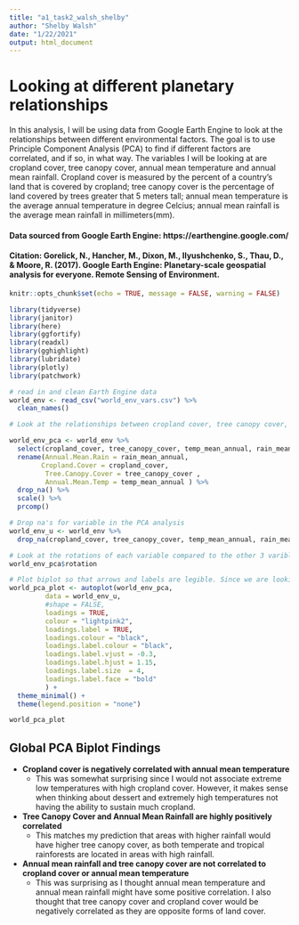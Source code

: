 ```yaml
---
title: "a1_task2_walsh_shelby"
author: "Shelby Walsh"
date: "1/22/2021"
output: html_document
---
```


# Looking at different planetary relationships

In this analysis, I will be using data from Google Earth Engine to look at the relationships between different environmental factors. The goal is to use Principle Component Analysis (PCA) to find if different factors are correlated, and if so, in what way. The variables I will be looking at are cropland cover, tree canopy cover, annual mean temperature and annual mean rainfall. Cropland cover is measured by the percent of a country's land that is covered by cropland; tree canopy cover is the percentage of land covered by trees greater that 5 meters tall; annual mean temperature is the average annual temperature in degree Celcius; annual mean rainfall is the average mean rainfall in millimeters(mm). 

#### Data sourced from Google Earth Engine: https://earthengine.google.com/

#### Citation: Gorelick, N., Hancher, M., Dixon, M., Ilyushchenko, S., Thau, D., & Moore, R. (2017). Google Earth Engine: Planetary-scale geospatial analysis for everyone. Remote Sensing of Environment.


```r
knitr::opts_chunk$set(echo = TRUE, message = FALSE, warning = FALSE)

library(tidyverse)
library(janitor)
library(here)
library(ggfortify)
library(readxl)
library(gghighlight)
library(lubridate)
library(plotly)
library(patchwork)
```


```r
# read in and clean Earth Engine data
world_env <- read_csv("world_env_vars.csv") %>% 
  clean_names() 

# Look at the relationships between cropland cover, tree canopy cover, annual mean temp and annual mean rainfall. Rename cariable to look nicer in the PCA biplot

world_env_pca <- world_env %>% 
  select(cropland_cover, tree_canopy_cover, temp_mean_annual, rain_mean_annual) %>% 
  rename(Annual.Mean.Rain = rain_mean_annual,
        Cropland.Cover = cropland_cover,
         Tree.Canopy.Cover = tree_canopy_cover ,
         Annual.Mean.Temp = temp_mean_annual ) %>% 
  drop_na() %>% 
  scale() %>% 
  prcomp()

# Drop na's for variable in the PCA analysis
world_env_u <- world_env %>% 
  drop_na(cropland_cover, tree_canopy_cover, temp_mean_annual, rain_mean_annual) 

# Look at the rotations of each variable compared to the other 3 varibles
world_env_pca$rotation

# Plot biplot so that arrows and labels are legible. Since we are looking at the world as a whole, do not colour code by country (trends weren't present)
world_pca_plot <- autoplot(world_env_pca,
         data = world_env_u,
         #shape = FALSE,
         loadings = TRUE,
         colour = "lightpink2",
         loadings.label = TRUE,
         loadings.colour = "black",
         loadings.label.colour = "black",
         loadings.label.vjust = -0.3,
         loadings.label.hjust = 1.15,
         loadings.label.size  = 4,
         loadings.label.face = "bold"
         ) +
  theme_minimal() +
  theme(legend.position = "none")


```

```r

world_pca_plot

```

## Global PCA Biplot Findings


+ **Cropland cover is negatively correlated with annual mean temperature**
  * This was somewhat surprising since I would not associate extreme low temperatures with high cropland cover. However, it makes sense when thinking about dessert and extremely high temperatures not having the ability to sustain much cropland. 
+ **Tree Canopy Cover and Annual Mean Rainfall are highly positively correlated**
  * This matches my prediction that areas with higher rainfall would have higher tree canopy cover, as both temperate and tropical rainforests are located in areas with high rainfall.
+ **Annual mean rainfall and tree canopy cover are not correlated to cropland cover or annual mean temperature**
  * This was surprising as I thought annual mean temperature and annual mean rainfall  might have some positive correlation. I also thought that tree canopy cover and cropland cover would be negatively correlated as they are opposite forms of land cover.
